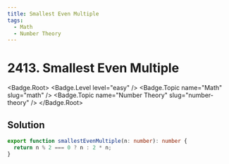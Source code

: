 ```yaml
---
title: Smallest Even Multiple
tags:
  - Math
  - Number Theory
---
```


# 2413. Smallest Even Multiple

<Badge.Root>
  <Badge.Level level="easy" />
  <Badge.Topic name="Math" slug="math" />
  <Badge.Topic name="Number Theory" slug="number-theory" />
</Badge.Root>

## Solution

```typescript filename="solution.ts" copy
export function smallestEvenMultiple(n: number): number {
  return n % 2 === 0 ? n : 2 * n;
}
```

<ProblemLink
  codingSite="leetcode"
  href="https://leetcode.com/problems/smallest-even-multiple"
  title="Smallest Even Multiple"
/>
